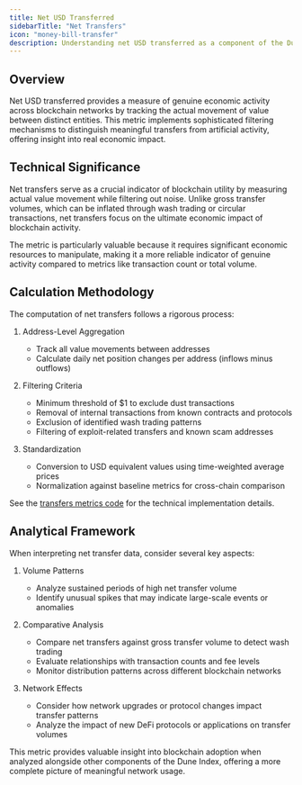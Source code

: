 ```yaml
---
title: Net USD Transferred
sidebarTitle: "Net Transfers"
icon: "money-bill-transfer"
description: Understanding net USD transferred as a component of the Dune Index
---
```


## Overview

Net USD transferred provides a measure of genuine economic activity across blockchain networks by tracking the actual movement of value between distinct entities. This metric implements sophisticated filtering mechanisms to distinguish meaningful transfers from artificial activity, offering insight into real economic impact.

## Technical Significance

Net transfers serve as a crucial indicator of blockchain utility by measuring actual value movement while filtering out noise. Unlike gross transfer volumes, which can be inflated through wash trading or circular transactions, net transfers focus on the ultimate economic impact of blockchain activity.

The metric is particularly valuable because it requires significant economic resources to manipulate, making it a more reliable indicator of genuine activity compared to metrics like transaction count or total volume.

## Calculation Methodology

The computation of net transfers follows a rigorous process:

1. Address-Level Aggregation
   - Track all value movements between addresses
   - Calculate daily net position changes per address (inflows minus outflows)

2. Filtering Criteria
   - Minimum threshold of $1 to exclude dust transactions
   - Removal of internal transactions from known contracts and protocols
   - Exclusion of identified wash trading patterns
   - Filtering of exploit-related transfers and known scam addresses

3. Standardization
   - Conversion to USD equivalent values using time-weighted average prices
   - Normalization against baseline metrics for cross-chain comparison

See the [transfers metrics code](https://github.com/duneanalytics/spellbook/tree/main/dbt_subprojects/daily_spellbook/models/_metrics/transfers) for the technical implementation details.

## Analytical Framework

When interpreting net transfer data, consider several key aspects:

1. Volume Patterns
   - Analyze sustained periods of high net transfer volume
   - Identify unusual spikes that may indicate large-scale events or anomalies

2. Comparative Analysis
   - Compare net transfers against gross transfer volume to detect wash trading
   - Evaluate relationships with transaction counts and fee levels
   - Monitor distribution patterns across different blockchain networks

3. Network Effects
   - Consider how network upgrades or protocol changes impact transfer patterns
   - Analyze the impact of new DeFi protocols or applications on transfer volumes

This metric provides valuable insight into blockchain adoption when analyzed alongside other components of the Dune Index, offering a more complete picture of meaningful network usage.